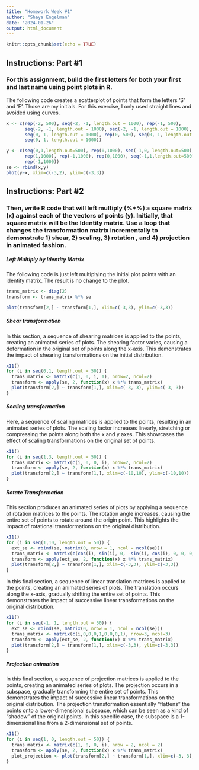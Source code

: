 ```yaml
---
title: "Homework Week #1"
author: "Shaya Engelman"
date: "2024-01-26"
output: html_document
---
```


```r
knitr::opts_chunk$set(echo = TRUE)
```

## Instructions: Part #1

### For this assignment, build the first letters for both your first and last name using point plots in R.

The following code creates a scatterplot of points that form the letters 'S' and 'E'. Those are my initials. For this exercise, I only used straight lines and avoided using curves.

```r
x <- c(rep(-2, 500), seq(-2, -1, length.out = 1000), rep(-1, 500), 
       seq(-2, -1, length.out = 1000), seq(-2, -1, length.out = 1000), 
       seq(0, 1, length.out = 1000), rep(0, 500), seq(0, 1, length.out = 1000),
       seq(0, 1, length.out = 1000))

y <- c(seq(0,1,length.out=500), rep(0,1000), seq(-1,0, length.out=500),
       rep(1,1000), rep(-1,1000), rep(0,1000), seq(-1,1,length.out=500), rep(1,1000),
       rep(-1,1000))
se <- rbind(x,y)
plot(y~x, xlim=c(-3,2), ylim=c(-3,3))
```

## Instructions: Part #2

### Then, write R code that will left multiply (%\*%) a square matrix (x) against each of the vectors of points (y). Initially, that square matrix will be the Identity matrix. Use a loop that changes the transformation matrix incrementally to demonstrate 1) shear, 2) scaling, 3) rotation , and 4) projection in animated fashion.

##### Left Multiply by Identity Matrix

The following code is just left multiplying the initial plot points with an identity matrix. The result is no change to the plot.

```r
trans_matrix <- diag(2)
transform <- trans_matrix %*% se

plot(transform[2,] ~ transform[1,], xlim=c(-3,3), ylim=c(-3,3))
```

##### Shear transformation

In this section, a sequence of shearing matrices is applied to the points, creating an animated series of plots. The shearing factor varies, causing a deformation in the original set of points along the x-axis. This demonstrates the impact of shearing transformations on the initial distribution.

```r
x11()
for (i in seq(0,1, length.out = 50)) {
  trans_matrix <- matrix(c(1, 0, i, 1), nrow=2, ncol=2)
  transform <- apply(se, 2, function(x) x %*% trans_matrix)
  plot(transform[2,] ~ transform[1,], xlim=c(-3, 3), ylim=c(-3, 3))
}
```

##### Scaling transformation

Here, a sequence of scaling matrices is applied to the points, resulting in an animated series of plots. The scaling factor increases linearly, stretching or compressing the points along both the x and y axes. This showcases the effect of scaling transformations on the original set of points.

```r
x11()
for (i in seq(1,3, length.out = 50)) {
  trans_matrix <- matrix(c(i, 0, 0, i), nrow=2, ncol=2)
  transform <- apply(se, 2, function(x) x %*% trans_matrix)
  plot(transform[2,] ~ transform[1,], xlim=c(-10,10), ylim=c(-10,10))
}
```

##### Rotate Transformation

This section produces an animated series of plots by applying a sequence of rotation matrices to the points. The rotation angle increases, causing the entire set of points to rotate around the origin point. This highlights the impact of rotational transformations on the original distribution.

```r
x11()
for (i in seq(1,10, length.out = 50)) {
  ext_se <- rbind(se, matrix(0, nrow = 1, ncol = ncol(se)))
  trans_matrix <- matrix(c(cos(i), sin(i), 0, -sin(i), cos(i), 0, 0, 0, 1), nrow=3, ncol=3)
  transform <- apply(ext_se, 2, function(x) x %*% trans_matrix)
  plot(transform[2,] ~ transform[1,], xlim=c(-3,3), ylim=c(-3,3))
}
```

In this final section, a sequence of linear translation matrices is applied to the points, creating an animated series of plots. The translation occurs along the x-axis, gradually shifting the entire set of points. This demonstrates the impact of successive linear transformations on the original distribution.

```r
x11()
for (i in seq(-1, 1, length.out = 50)) {
  ext_se <- rbind(se, matrix(0, nrow = 1, ncol = ncol(se)))
  trans_matrix <- matrix(c(i,0,0,0,1,0,0,0,1), nrow=3, ncol=3)
  transform <- apply(ext_se, 2, function(x) x %*% trans_matrix)
  plot(transform[2,] ~ transform[1,], xlim=c(-3,3), ylim=c(-3,3))
}
```

##### Projection animation

In this final section, a sequence of projection matrices is applied to the points, creating an animated series of plots. The projection occurs in a subspace, gradually transforming the entire set of points. This demonstrates the impact of successive linear transformations on the original distribution. The projection transformation essentially “flattens” the points onto a lower-dimensional subspace, which can be seen as a kind of “shadow” of the original points. In this specific case, the subspace is a 1-dimensional line from a 2-dimensional set of points.

```r
x11()
for (i in seq(1, 0, length.out = 50)) {
  trans_matrix <- matrix(c(1, 0, 0, i), nrow = 2, ncol = 2)
  transform <- apply(se, 2, function(x) x %*% trans_matrix)
  plot_projection <- plot(transform[2,] ~ transform[1,], xlim=c(-3, 3), ylim=c(-3, 3))
}
```
